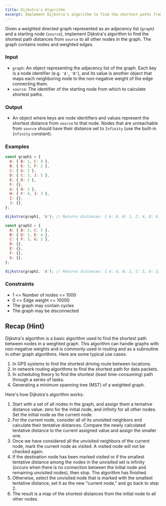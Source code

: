 ```yaml
---
title: Dijkstra's Algorithm
excerpt: Implement Dijkstra's algorithm to find the shortest paths from a source vertex in a graph represented as an adjacency list.
---
```


Given a weighted directed graph represented as an adjacency list (`graph`) and a starting node (`source`), implement Dijkstra's algorithm to find the shortest path distances from `source` to all other nodes in the graph. The graph contains nodes and weighted edges.

### Input

- `graph`: An object representing the adjacency list of the graph. Each key is a node identifier (e.g. `'A'`, `'B'`), and its value is another object that maps each neighboring node to the non-negative weight of the edge connecting them.
- `source`: The identifier of the starting node from which to calculate shortest paths.

### Output

- An object where keys are node identifiers and values represent the shortest distance from `source` to that node. Nodes that are unreachable from `source` should have their distance set to `Infinity` (use the built-in `Infinity` constant).

### Examples

```js
const graph1 = {
  A: { B: 1, C: 4 },
  B: { E: 3, F: 2 },
  C: { G: 2 },
  D: { C: 3, J: 5 },
  E: { D: 2 },
  F: {},
  G: { H: 1 },
  H: { F: 4, J: 3 },
  I: {},
  J: {},
};

dijkstra(graph1, 'A'); // Returns distances: { A: 0, B: 1, C: 4, D: 6, E: 4, F: 3, G: 6, H: 7, I: Infinity, J: 10 }

const graph2 = {
  A: { B: 2, C: 5 },
  B: { D: 1, E: 4 },
  C: { F: 3, G: 2 },
  D: {},
  E: {},
  F: {},
  G: {},
};

dijkstra(graph2, 'A'); // Returns distances: { A: 0, B: 2, C: 5, D: 3, E: 6, F: 8, G: 7 }
```

### Constraints

- 1 &lt;= Number of nodes &lt;= 1000
- 0 &lt;= Edge weight &lt;= 10000
- The graph may contain cycles
- The graph may be disconnected

## Recap (Hint)

Dijkstra's algorithm is a basic algorithm used to find the shortest path between nodes in a weighted graph. This algorithm can handle graphs with non-negative weights and is commonly used in routing and as a subroutine in other graph algorithms. Here are some typical use cases:

1. In GPS systems to find the shortest driving route between locations.
2. In network routing algorithms to find the shortest path for data packets.
3. In scheduling theory to find the shortest (least time-consuming) path through a series of tasks.
4. Generating a minimum spanning tree (MST) of a weighted graph.

Here's how Dijkstra's algorithm works:

1. Start with a set of all nodes in the graph, and assign them a tentative distance value: zero for the initial node, and infinity for all other nodes. Set the initial node as the current node.
2. For the current node, consider all of its unvisited neighbors and calculate their tentative distances. Compare the newly calculated tentative distance to the current assigned value and assign the smaller one.
3. Once we have considered all the unvisited neighbors of the current node, mark the current node as visited. A visited node will not be checked again.
4. If the destination node has been marked visited or if the smallest tentative distance among the nodes in the unvisited set is infinity (occurs when there is no connection between the initial node and remaining unvisited nodes), then stop. The algorithm has finished.
5. Otherwise, select the unvisited node that is marked with the smallest tentative distance, set it as the new "current node," and go back to step 2.
6. The result is a map of the shortest distances from the initial node to all other nodes.
